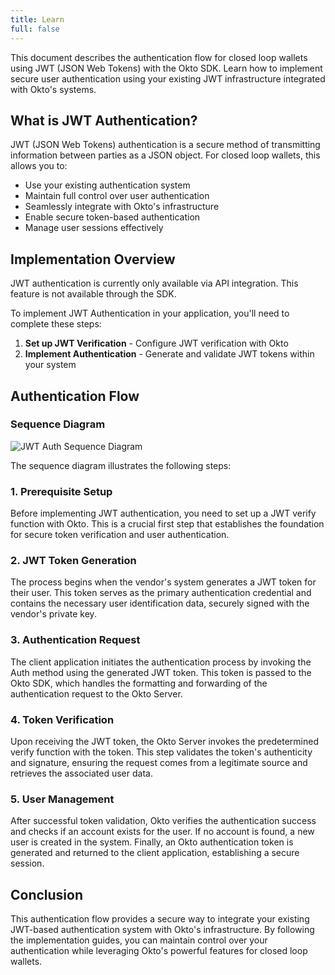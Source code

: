 ```yaml
---
title: Learn 
full: false
---
```


This document describes the authentication flow for closed loop wallets using JWT (JSON Web Tokens) with the Okto SDK. Learn how to implement secure user authentication using your existing JWT infrastructure integrated with Okto's systems.


## What is JWT Authentication?

JWT (JSON Web Tokens) authentication is a secure method of transmitting information between parties as a JSON object. For closed loop wallets, this allows you to:

- Use your existing authentication system
- Maintain full control over user authentication
- Seamlessly integrate with Okto's infrastructure
- Enable secure token-based authentication
- Manage user sessions effectively

## Implementation Overview

<Callout title="Note">
JWT authentication is currently only available via API integration. This feature is not available through the SDK.
</Callout>

To implement JWT Authentication in your application, you'll need to complete these steps:

1. **Set up JWT Verification** - Configure JWT verification with Okto
2. **Implement Authentication** - Generate and validate JWT tokens within your system

## Authentication Flow

### Sequence Diagram

![JWT Auth Sequence Diagram](/images/jwt-auth-sequence-diagram.png)

The sequence diagram illustrates the following steps:

### 1. Prerequisite Setup
Before implementing JWT authentication, you need to set up a JWT verify function with Okto. This is a crucial first step that establishes the foundation for secure token verification and user authentication.

### 2. JWT Token Generation
The process begins when the vendor's system generates a JWT token for their user. This token serves as the primary authentication credential and contains the necessary user identification data, securely signed with the vendor's private key.

### 3. Authentication Request
The client application initiates the authentication process by invoking the Auth method using the generated JWT token. This token is passed to the Okto SDK, which handles the formatting and forwarding of the authentication request to the Okto Server.

### 4. Token Verification
Upon receiving the JWT token, the Okto Server invokes the predetermined verify function with the token. This step validates the token's authenticity and signature, ensuring the request comes from a legitimate source and retrieves the associated user data.

### 5. User Management
After successful token validation, Okto verifies the authentication success and checks if an account exists for the user. If no account is found, a new user is created in the system. Finally, an Okto authentication token is generated and returned to the client application, establishing a secure session.

## Conclusion
This authentication flow provides a secure way to integrate your existing JWT-based authentication system with Okto's infrastructure. By following the implementation guides, you can maintain control over your authentication while leveraging Okto's powerful features for closed loop wallets.
